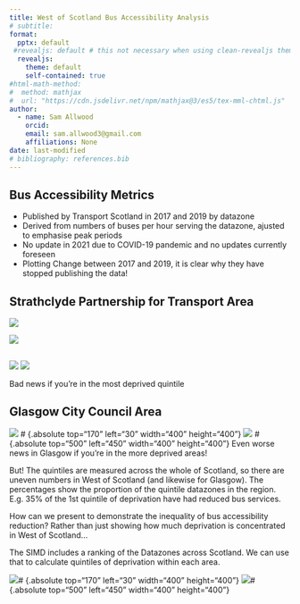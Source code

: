 ```yaml
---
title: West of Scotland Bus Accessibility Analysis
# subtitle: 
format: 
  pptx: default
 #revealjs: default # this not necessary when using clean-revealjs theme
  revealjs: 
    theme: default
    self-contained: true
#html-math-method:
#  method: mathjax
#  url: "https://cdn.jsdelivr.net/npm/mathjax@3/es5/tex-mml-chtml.js"
author:
  - name: Sam Allwood
    orcid: 
    email: sam.allwood3@gmail.com
    affiliations: None
date: last-modified
# bibliography: references.bib
---
```


## Bus Accessibility Metrics {auto-animate="true"}

- Published by Transport Scotland in 2017 and 2019 by datazone
- Derived from numbers of buses per hour serving the datazone, ajusted to emphasise peak periods
- No update in 2021 due to COVID-19 pandemic and no updates currently foreseen
- Plotting Change between 2017 and 2019, it is clear why they have stopped publishing the data!

## Strathclyde Partnership for Transport Area

::: {layout-ncol="2"}
![](Bus_Access_SPT.jpeg)

![](Bus_Access_SIMD_SPT.jpeg)
:::

##
![](Bus_Access_SPT.jpeg){.absolute top="170" left="30" }
![](Bus_Access_SIMD_SPT.jpeg)

Bad news if you're in the most deprived quintile

## Glasgow City Council Area

![](Bus_Access_GCC.jpeg) # {.absolute top="170" left="30" width="400" height="400"}
![](Bus_Access_SIMD_GCC.jpeg) # {.absolute top="500" left="450" width="400" height="400"}
Even worse news in Glasgow if you're in the more deprived areas!

But! The quintiles are measured across the whole of Scotland, so there are uneven numbers in West of Scotland
(and likewise for Glasgow). The percentages show the proportion of the quintile datazones in the region. 
E.g. 35% of the 1st quintile of deprivation have had reduced bus services. 

How can we present to demonstrate the inequality of bus accessibility reduction? 
Rather than just showing how much deprivation is concentrated in West of Scotland...

The SIMD includes a ranking of the Datazones across Scotland. We can use that to calculate
quintiles of deprivation within each area. 

![](Bus_Access_SIMD_SPT_local.jpeg)# {.absolute top="170" left="30" width="400" height="400"}
![](Bus_Access_SIMD_GCC_local.jpeg)# {.absolute top="500" left="450" width="400" height="400"}
